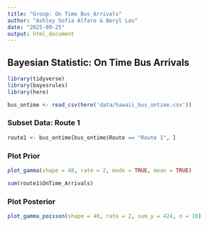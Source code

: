 ```yaml
---
title: "Group: On Time Bus Arrivals"
author: "Ashley Sofia Alfaro & Beryl Lau"
date: "2025-09-25"
output: html_document
---
```


## Bayesian Statistic: On Time Bus Arrivals 

```r
library(tidyverse)
library(bayesrules)
library(here)
```

```r
bus_ontime <- read_csv(here('data/hawaii_bus_ontime.csv'))
```
### Subset Data: Route 1

```r
route1 <- bus_ontime[bus_ontime$Route == "Route 1", ]
```

### Plot Prior

```r
plot_gamma(shape = 40, rate = 2, mode = TRUE, mean = TRUE)
```

```r
sum(route1$OnTime_Arrivals)
```

### Plot Posterior

```r
plot_gamma_poisson(shape = 40, rate = 2, sum_y = 424, n = 10)
```

